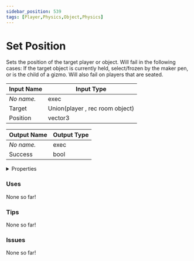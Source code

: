 ```yaml
---
sidebar_position: 539
tags: [Player,Physics,Object,Physics]
---
```


# Set Position

Sets the position of the target player or object. Will fail in the following cases: If the target object is currently held, select/frozen by the maker pen, or is the child of a gizmo. Will also fail on players that are seated.




<EsbSvg />

| Input Name | Input Type |
|-----------|-----------|
| *No name.* | exec |
| Target | Union(player , rec room object) |
| Position | vector3 |

| Output Name | Output Type |
|-----------|-----------|
| *No name.* | exec |
| Success | bool |


<details>
  <summary>Properties</summary>
  <div>
    <div>
    <table>
      <thead>
        <tr>
          <th>Is beta required?</th>
          <th>❌</th>
        </tr>
        <tr>
          <th>Is this chip a trolling risk?</th>
          <th>❌</th>
        </tr>
        <tr>
          <th>Chip UUID</th>
          <th>6e68ede8-32de-455f-9449-83951b4e4f73</th>
        </tr>
      </thead>
    </table>
    </div>
  </div>
</details>

### Uses

None so far!

### Tips

None so far!

### Issues

None so far!